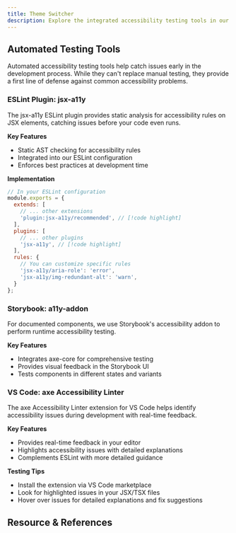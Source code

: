 ```yaml
---
title: Theme Switcher
description: Explore the integrated accessibility testing tools in our development environment that help identify and resolve accessibility issues during development. These tools work together to ensure our components meet WCAG standards and provide a better experience for all users.
---
```


## Automated Testing Tools

Automated accessibility testing tools help catch issues early in the development process. While they can't replace manual testing, they provide a first line of defense against common accessibility problems.


### ESLint Plugin: jsx-a11y
The jsx-a11y ESLint plugin provides static analysis for accessibility rules on JSX elements, catching issues before your code even runs.

**Key Features**
- Static AST checking for accessibility rules
- Integrated into our ESLint configuration
- Enforces best practices at development time

**Implementation**

```jsx
// In your ESLint configuration
module.exports = {
  extends: [
    // ... other extensions
    'plugin:jsx-a11y/recommended', // [!code highlight]
  ],
  plugins: [
    // ... other plugins
    'jsx-a11y', // [!code highlight]
  ],
  rules: {
    // You can customize specific rules
    'jsx-a11y/aria-role': 'error',
    'jsx-a11y/img-redundant-alt': 'warn',
  }
};
```
### Storybook: a11y-addon

For documented components, we use Storybook's accessibility addon to perform runtime accessibility testing.

**Key Features**
- Integrates axe-core for comprehensive testing
- Provides visual feedback in the Storybook UI
- Tests components in different states and variants

### VS Code: axe Accessibility Linter

The axe Accessibility Linter extension for VS Code helps identify accessibility issues during development with real-time feedback.

**Key Features**
- Provides real-time feedback in your editor
- Highlights accessibility issues with detailed explanations
- Complements ESLint with more detailed guidance

**Testing Tips**
- Install the extension via VS Code marketplace
- Look for highlighted issues in your JSX/TSX files
- Hover over issues for detailed explanations and fix suggestions

## Resource & References

<Cards>
  <Card
    href="https://github.com/jsx-eslint/eslint-plugin-jsx-a11y?tab=readme-ov-file#supported-rules"
    title="jsx-a11y"
    description="Repository and supported rules"
  />
  <Card
    href="https://storybook.js.org/docs/writing-tests/accessibility-testing"
    title="Storybook accessibility testing"
    description="Quick start and configuration on storybook accessibility testing"
  />
  <Card
    href="https://marketplace.visualstudio.com/items?itemName=deque-systems.vscode-axe-linter"
    title="axe Accessibility Linter"
    description="Download link and guide for installation"
  />
</Cards>